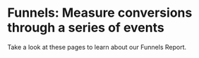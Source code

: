 
# Funnels: Measure conversions through a series of events

Take a look at these pages to learn about our Funnels Report.

<Cards>
  <Cards.Card icon title="Funnels Overview" href="/docs/reports/funnels/funnels-overview" />
  <Cards.Card icon title="Funnels Quickstart" href="/docs/reports/funnels/funnels-quickstart" />
  <Cards.Card icon title="Funnels Advance Concepts" href="/docs/reports/funnels/funnels-advanced" />
  <Cards.Card icon title="Funnels FAQ" href="/docs/reports/funnels/funnels-faq" />
</Cards>